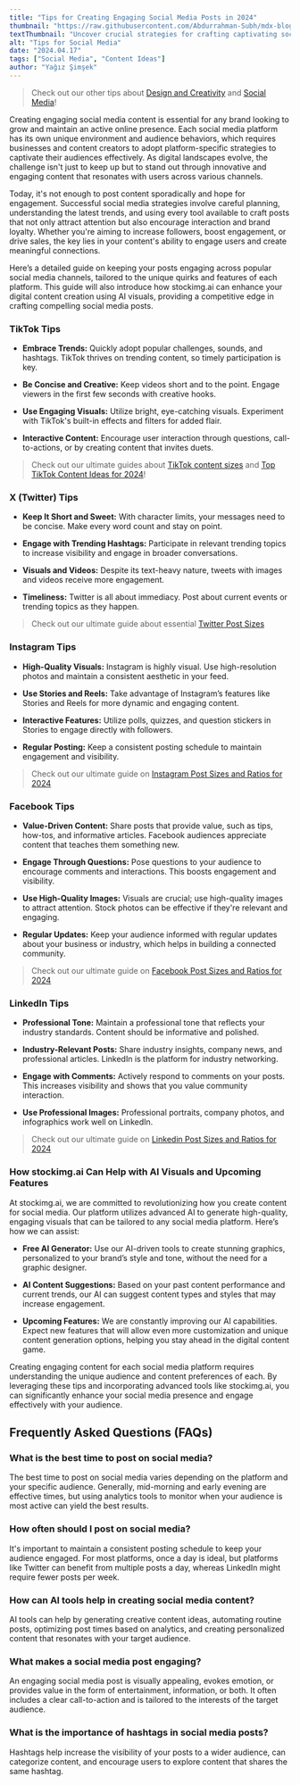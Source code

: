 ```yaml
---
title: "Tips for Creating Engaging Social Media Posts in 2024"
thumbnail: "https://raw.githubusercontent.com/Abdurrahman-Subh/mdx-blog/main/images/influencer.png"
textThumbnail: "Uncover crucial strategies for crafting captivating social media posts across platforms like TikTok, Facebook, LinkedIn, Twitter, and Instagram. Discover how AI tools like stockimg.ai can revolutionize your content creation process with customized AI visuals, automate routine postings, and provide innovative features to amplify your social media approach."
alt: "Tips for Social Media"
date: "2024.04.17"
tags: ["Social Media", "Content Ideas"]
author: "Yağız Şimşek"
---
```


<CustomImage
    src="https://raw.githubusercontent.com/Abdurrahman-Subh/mdx-blog/main/images/influencer.png"
    alt="an instagram influencer"
/>

> Check out our other tips about [Design and Creativity](https://stockimg.ai/blog/design-and-creativity) and [Social Media](https://stockimg.ai/blog/social-media)!

Creating engaging social media content is essential for any brand looking to grow and maintain an active online presence. Each social media platform has its own unique environment and audience behaviors, which requires businesses and content creators to adopt platform-specific strategies to captivate their audiences effectively. As digital landscapes evolve, the challenge isn't just to keep up but to stand out through innovative and engaging content that resonates with users across various channels.

Today, it's not enough to post content sporadically and hope for engagement. Successful social media strategies involve careful planning, understanding the latest trends, and using every tool available to craft posts that not only attract attention but also encourage interaction and brand loyalty. Whether you're aiming to increase followers, boost engagement, or drive sales, the key lies in your content's ability to engage users and create meaningful connections.

Here’s a detailed guide on keeping your posts engaging across popular social media channels, tailored to the unique quirks and features of each platform. This guide will also introduce how stockimg.ai can enhance your digital content creation using AI visuals, providing a competitive edge in crafting compelling social media posts.

### TikTok Tips

<CustomImage
    src="https://raw.githubusercontent.com/Abdurrahman-Subh/mdx-blog/main/images/dancer-analog.png"
    alt="a young woman dancing in her bedroom"
/>

- **Embrace Trends:** Quickly adopt popular challenges, sounds, and hashtags. TikTok thrives on trending content, so timely participation is key.

- **Be Concise and Creative:** Keep videos short and to the point. Engage viewers in the first few seconds with creative hooks.

- **Use Engaging Visuals:** Utilize bright, eye-catching visuals. Experiment with TikTok's built-in effects and filters for added flair.

- **Interactive Content:** Encourage user interaction through questions, call-to-actions, or by creating content that invites duets.

> Check out our ultimate guides about [TikTok content sizes](https://stockimg.ai/blog/design/tiktok-post-sizes-and-ratios) and [Top TikTok Content Ideas for 2024](https://stockimg.ai/blog/design-and-creativity/top-tiktok-content-ideas-for-2024)!

### X (Twitter) Tips

<CustomImage
    src="https://raw.githubusercontent.com/Abdurrahman-Subh/mdx-blog/main/images/twitter-bubble.png"
    alt="twitter bird"
/>

- **Keep It Short and Sweet:** With character limits, your messages need to be concise. Make every word count and stay on point.

- **Engage with Trending Hashtags:** Participate in relevant trending topics to increase visibility and engage in broader conversations.

- **Visuals and Videos:** Despite its text-heavy nature, tweets with images and videos receive more engagement.

- **Timeliness:** Twitter is all about immediacy. Post about current events or trending topics as they happen.

> Check out our ultimate guide about essential [Twitter Post Sizes](https://stockimg.ai/blog/design/twitter-x-post-sizes-and-ratios)

### Instagram Tips

<CustomImage
    src="https://media.stockimg.ai/image/-vQkpE0YJ8Ig.png"
    alt="long red haired beautiful model, christmas, full body portrait"
/>

- **High-Quality Visuals:** Instagram is highly visual. Use high-resolution photos and maintain a consistent aesthetic in your feed.

- **Use Stories and Reels:** Take advantage of Instagram’s features like Stories and Reels for more dynamic and engaging content.

- **Interactive Features:** Utilize polls, quizzes, and question stickers in Stories to engage directly with followers.

- **Regular Posting:** Keep a consistent posting schedule to maintain engagement and visibility.

> Check out our ultimate guide on [Instagram Post Sizes and Ratios for 2024](https://stockimg.ai/blog/design/instagram-post-sizes-and-ratios)

### Facebook Tips

<CustomImage
    src="https://media.stockimg.ai/image/Kr3LwbCsjL7h.png"
    alt="a happy family"
/>

- **Value-Driven Content:** Share posts that provide value, such as tips, how-tos, and informative articles. Facebook audiences appreciate content that teaches them something new.

- **Engage Through Questions:** Pose questions to your audience to encourage comments and interactions. This boosts engagement and visibility.

- **Use High-Quality Images:** Visuals are crucial; use high-quality images to attract attention. Stock photos can be effective if they're relevant and engaging.

- **Regular Updates:** Keep your audience informed with regular updates about your business or industry, which helps in building a connected community.

> Check out our ultimate guide on [Facebook Post Sizes and Ratios for 2024](https://stockimg.ai/blog/design/facebook-post-sizes-and-ratios)

### LinkedIn Tips

<CustomImage
    src="https://raw.githubusercontent.com/Abdurrahman-Subh/mdx-blog/main/images/business-woman.png"
    alt="business woman"
/>

- **Professional Tone:** Maintain a professional tone that reflects your industry standards. Content should be informative and polished.

- **Industry-Relevant Posts:** Share industry insights, company news, and professional articles. LinkedIn is the platform for industry networking.

- **Engage with Comments:** Actively respond to comments on your posts. This increases visibility and shows that you value community interaction.

- **Use Professional Images:** Professional portraits, company photos, and infographics work well on LinkedIn.

> Check out our ultimate guide on [Linkedin Post Sizes and Ratios for 2024](https://stockimg.ai/blog/design/linkedin-post-sizes-and-ratios)

### How stockimg.ai Can Help with AI Visuals and Upcoming Features

At stockimg.ai, we are committed to revolutionizing how you create content for social media. Our platform utilizes advanced AI to generate high-quality, engaging visuals that can be tailored to any social media platform. Here’s how we can assist:

- **Free AI Generator:** Use our AI-driven tools to create stunning graphics, personalized to your brand’s style and tone, without the need for a graphic designer.

- **AI Content Suggestions:** Based on your past content performance and current trends, our AI can suggest content types and styles that may increase engagement.

- **Upcoming Features:** We are constantly improving our AI capabilities. Expect new features that will allow even more customization and unique content generation options, helping you stay ahead in the digital content game.

Creating engaging content for each social media platform requires understanding the unique audience and content preferences of each. By leveraging these tips and incorporating advanced tools like stockimg.ai, you can significantly enhance your social media presence and engage effectively with your audience.

## Frequently Asked Questions (FAQs)

### What is the best time to post on social media?

The best time to post on social media varies depending on the platform and your specific audience. Generally, mid-morning and early evening are effective times, but using analytics tools to monitor when your audience is most active can yield the best results.

### How often should I post on social media?

It's important to maintain a consistent posting schedule to keep your audience engaged. For most platforms, once a day is ideal, but platforms like Twitter can benefit from multiple posts a day, whereas LinkedIn might require fewer posts per week.

### How can AI tools help in creating social media content?

AI tools can help by generating creative content ideas, automating routine posts, optimizing post times based on analytics, and creating personalized content that resonates with your target audience.

### What makes a social media post engaging?

An engaging social media post is visually appealing, evokes emotion, or provides value in the form of entertainment, information, or both. It often includes a clear call-to-action and is tailored to the interests of the target audience.

### What is the importance of hashtags in social media posts?

Hashtags help increase the visibility of your posts to a wider audience, can categorize content, and encourage users to explore content that shares the same hashtag.